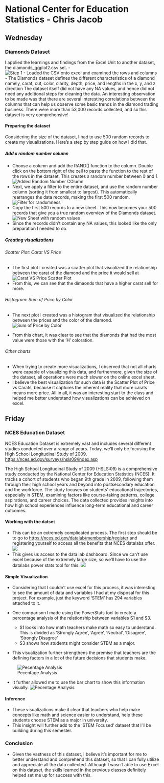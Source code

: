 # National Center for Education Statistics - Chris Jacob

## Wednesday

### Diamonds Dataset

I applied the learnings and findings from the Excel Unit to another dataset, the diamonds_ggplot2.csv set.
    - ![Step 1 - Loaded the CSV onto excel and examined the rows and columns](./Excel_1_Unit/Week1_Chris/VIZ_step1.png)
  - The Diamonds dataset defines the different characteristics of a diamond namely, carat, cut, color, clarity, depth, price, and lengths in the x, y, and z direction
      The dataset itself did not have any NA values, and hence did not need any additional steps for cleaning the data.
      An interesting observation to be made was that there are several interesting correlations between the columns that can help us observe some basic trends in the diamond trading business. There were more than 53,000 records collected, and so this dataset is very comprehensive!

#### Preparing the dataset

Considering the size of the dataset, I had to use 500 random records to create my visualizations. Here's a step by step guide on how I did that.

##### Add a random number column
- Choose a column and add the RAND() function to the column. Double click on the bottom right of the cell to paste the function to the rest of the rows in the dataset. This creates a random number between 0 and 1. ![Added Random Number COlumn](./Excel_1_Unit/Week1_Chris/random_number_column.png)
- Next, we apply a filter to the entire dataset, and use the random number column (sorting it from smallest to largest). This automatically rearranges the data records, making the first 500 random. ![Filter for randomness](./Excel_1_Unit/Week1_Chris/filter_for_randomness.png) 
- Copy the first 500 records to a new sheet. This now becomes your 500 records that give you a true random overview of the Diamonds dataset. ![New Sheet with random values](./Excel_1_Unit/Week1_Chris/new_sheet_with_random_values.png)
- Since the records didn't contain any NA values, this looked like the only preparation I needed to do.

##### Creating visualizations

###### Scatter Plot: Carat VS Price

- The first plot I created was a scatter plot that visualized the relationship between the carat of the diamond and the price it would sell at
![Carat VS Price Scatter Plot](./Excel_1_Unit/Week1_Chris/scatter_carat_vs_price.png)
- From this, we can see that the dimaonds that have a higher carat sell for more.

###### Histogram: Sum of Price by Color
- The next plot I created was a histogram that visualized the relationship between the prices and the color of the diamond.
![Sum of Price by Color](./Excel_1_Unit/Week1_Chris/histogram_price_color.png)

- From this chart, it was clear to see that the diamonds that had the most value were those with the 'H' coloration.

###### Other charts
- When trying to create more visualizations, I observed that not all charts were capable of visualizing this data, and furthermore, given the size of the dataset, all operations were much slower on the online excel sheet.
- I believe the best visualization for such data is the Scatter Plot of Price vs Carats, because it captures the inherent reality that more carats means more price.
All in all, it was an interesting start to the class and helped me better understand how visualizations can be achieved on excel.


## Friday

### NCES Education Dataset

NCES Education Dataset is extremely vast and includes several different studies conducted over a range of years. Today,  we'll only be focusing the High School Longitudinal Study of 2009. <https://nces.ed.gov/surveys/hsls09/index.asp>

The High School Longitudinal Study of 2009 (HSLS:09) is a comprehensive study conducted by the National Center for Education Statistics (NCES). It tracks a cohort of students who began 9th grade in 2009, following them through their high school years and beyond into postsecondary education and the workforce. The study focuses on students' educational trajectories, especially in STEM, examining factors like course-taking patterns, college aspirations, and career choices. The data collected provides insights into how high school experiences influence long-term educational and career outcomes. 

#### Working with the datset
- This can be an extremely complicated process. The first step should be to go to <https://nces.ed.gov/datalab/membership/register> and registering yourself to access all the benefits that NCES datalabs offer. ![](./Excel_1_Unit/Week1_Chris/register_new_user_chris_nces.png)
- This gives us access to the data lab dashboard. Since we can't use excel because of the extremely large size, so we'll have to use the datalabs power stats tool for this. ![](./Excel_1_Unit/Week1_Chris/datalabs_overview.png)

#### Simple Visualization

- Considering that I couldn't use excel for this process, it was interesting to see the amount of data and variables I had at my disposal for this project. For example, just the keyword 'STEM' has 294 variables attached to it. 

- One comparison I made using the PowerStats tool to create a percentage analysis of the relationship between variables S1 and S3.
  - S1 looks into how math teachers make math so easy to understand. This is divided as 'Strongly Agree', 'Agree', 'Neutral', 'Disagree', 'Strongly Disagree'
  - S3 shows how students might consider STEM as a major.
- This visualization further strengthens the premise that teachers are the defining factors in a lot of the future decisions that students make.

![Pecentage Analysis](./Excel_1_Unit/Week1_Chris/stem_math_visualization.png)

- It further allowed me to use the bar chart to show this information visually.
![Pecentage Analysis](./Excel_1_Unit/Week1_Chris/stem_math_chart.png)


#### Inference

- These visualizations make it clear that teachers who help make concepts like math and science easier to understand, help these students choose STEM as a major in university.
- This insight will further add to the 'STEM Focused' dataset that I'll be building during this semester.

### Conclusion
- Given the vastness of this dataset, I believe it's important for me to better understand and comprehend this dataset, so that I can fully utilize and appreciate all the data collected. Although I wasn't able to use Excel on this dataset, the skills learned in the previous classes definitely helped set me up for success with this.


